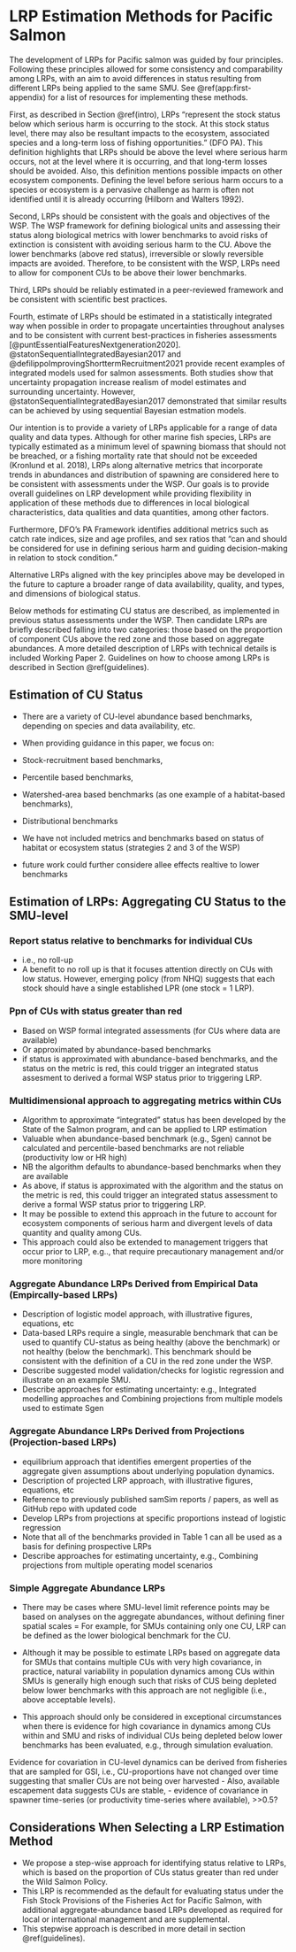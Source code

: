 # LRP Estimation Methods for Pacific Salmon {#est-methods}

The development of LRPs for Pacific salmon was guided by four principles. Following these principles allowed for some consistency and comparability among LRPs, with an aim to avoid differences in status resulting from different LRPs being applied to the same SMU. See \@ref(app:first-appendix) for a list of resources for implementing these methods.

<!--CH : consider 4 cnadidant best practices criteria from TESA LRPs; (1) consistent with serios harm, (2) best avialble infomration (see US list for this), (3) operational useful, (4) reliably estimable. Is this list of 4 criteria documented and citable?-->
<!-- CH comment: some of the text in this subsection may be moved to the Intro-->

First, as described in Section \@ref(intro), LRPs  "represent the stock status below which serious harm is occurring to the stock. At this stock status level, there may also be resultant impacts to the ecosystem, associated species and a long-term loss of fishing opportunities.” (DFO PA)<!--CH; add refrence-->. This definition highlights that LRPs should be above the level where serious harm occurs, not at the level where it is occurring, and that long-term losses should be avoided. Also, this definition mentions possible impacts on other ecosystem components. Defining the level before serious harm occurs to a species or ecosystem is a pervasive challenge as harm is often not identified until it is already occurring (Hilborn and Walters 1992). <!--CH; add refrence-->

Second, LRPs should be consistent with the goals and objectives of the WSP. The WSP framework for defining biological units and assessing their status along biological metrics with lower benchmarks to avoid risks of extinction is consistent with avoiding serious harm to the CU. Above the lower benchmarks (above red status), irreversible or slowly reversible impacts are avoided. Therefore, to be consistent with the WSP, LRPs need to allow for component CUs to be above their lower benchmarks.

Third, LRPs should be reliably estimated in a peer-reviewed framework and be consistent with scientific best practices. <!--CH add more here?-->

Fourth, estimate of LRPs should be estimated in a statistically integrated <!-- 
  CW: or sequential Bayes? i.e. sampling from posterior--> way when possible in order to propagate uncertainties throughout analyses and to be consistent with current best-practices in fisheries assessments [@puntEssentialFeaturesNextgeneration2020]. @statonSequentialIntegratedBayesian2017 and @defilippoImprovingShorttermRecruitment2021 provide recent examples of integrated models used for salmon assessments. Both studies show that uncertainty propagation increase realism of model estimates and surrounding uncertainty. However, @statonSequentialIntegratedBayesian2017 demonstrated that similar results can be achieved by using sequential Bayesian estmation models. 




Our intention is to provide a variety of LRPs applicable for a range of data quality and data types. 
Although for other marine fish species, LRPs are typically estimated as a minimum level of spawning biomass that should not be breached, or a fishing mortality rate that should not be exceeded (Kronlund et al. 2018), LRPs along alternative metrics that incorporate trends in abundances and distribution of spawning are considered here to be consistent with assessments under the WSP. Our goals is to provide overall guidelines on LRP development while providing flexibility in application of these methods due to differences in local biological characteristics, data qualities and data quantities, among other factors.


Furthermore, DFO's PA Framework identifies additional metrics such as catch rate indices, size and age profiles, and sex ratios that "can and should be considered for use in defining serious harm and guiding decision-making in relation to stock condition.” <!--CH; add refrence-->

Alternative LRPs aligned with the key principles above may be developed in the future to capture a broader range of data availability, quality, and types, and dimensions of biological status.<!-- CH comment: some suggestions to be included in "further analyses" sections in both WPs".-->


Below methods for estimating CU status are described, as implemented in previous status assessments under the WSP. Then candidate LRPs are briefly described falling into two categories: those based on the proportion of component CUs above the red zone and those based on aggregate abundances.  A more detailed description of LRPs with technical details is included Working Paper 2. Guidelines on how to choose among LRPs is described in Section \@ref(guidelines). <!--CH: choosing between ppn CUs and aggregate abundance will depend on decision context. If LRP is used within the context of a MP framework, then an aggregate abundance-based LRP may be more suitable, and does not need to be explicitly defined. -->


## Estimation of CU Status

-	There are a variety of CU-level abundance based benchmarks, depending on species and data availability, etc. 
-	When providing guidance in this paper, we focus on: 

-	Stock-recruitment based benchmarks, 
-	Percentile based benchmarks, 
-	Watershed-area based benchmarks (as one example of a habitat-based benchmarks), 
-	Distributional benchmarks


-	We have not included metrics and benchmarks based on status of habitat or ecosystem status (strategies 2 and 3 of the WSP)
- future work could further considere allee effects realtive to lower benchmarks

<!-- KH comment: I have moved the following text here from the Chum chapter of the case study paper as I think it fits better here (July 19, 2021). This text was compiled by Luke.


### Benchmarks for Conservation Units

- The Wild Salmon Policy requires that salmon Conservation Units have set benchmarks dividing three levels of health: red, amber, green.
- From @canada_canadas_2005: "The lower benchmark between Amber and Red will be established at a level of abundance high enough to ensure there is a **substantial** buffer between it and any level of abundance that could lead to a CU being considered at risk of extinction by COSEWIC. The buffer will account for uncertainty in data and control of harvest management."

Level of abundance that could lead to a CU being considered at risk of extinction by COSEWIC can be informed by several criteria:

- @holt_indicators_2009: Table 2
  - Spawner abundance
  - Time trends in spawner abundance
  - Distribution
  - Likelihood of continued trends in abundance given fishing effort
- @cosewic_cosewic_2019: Table 2
  - Decline in total number of mature individuals over last 10 years or 3 generations (whichever is longer) where reduction or its causes may not have ceased or may not be understood of may not be reversible, based on (and specifying) any of: 
      - direct observation
      - an index of abundance appropriate to the taxon
      - a decline in index of area of occupancy, extent of occurrence and/or quality of habitat
      - actual or potential levels of exploitation
      - the effects of introduced taxa, hybridization, pathogens, pollutants, competitors, or parasites
  - Reduction of $\geq$ 70% = endangered
  - reduction of $\geq$ 50% = threatened
- @iucn_standards_and_petitions_committee_guidelines_2019: Table 2.1
  - same as COSEWIC above, but uses "Vulnerable" instead of "Threatened"

How do these line up with LRPs?

- @government_of_canada_fishery_2009: A fishery decision-making framework incorporating the precautionary approach: 
  - "LRP represents the stock status below which serious harm is occurring to the stock." 
  - "At this stock level, there may also be resultant impacts to the ecosystem, associated species and a lont-term loss of fishing opportunities"
  - "When developing reference points efforts should be made to take into consideration the range of factors which may affect the productivity of the stock including changes in ocean conditions, where information is available."

- @fisheries_and_oceans_canada_harvest_2006
  - "The Limit reference point is the stock level below which productivity is sufficiently impaired to cause serious harm to the resource but **above the level where the risk of extinction becomes a concern**" - Qualitatively similar to the benchmark between Red and Amber Zones in WSP. 
  
If each of the component CUs of a SMU is above the red/amber benchmark and thus not at risk of extinction, the entire SMU could judged to be above its LRP.


-->


## Estimation of LRPs: Aggregating CU Status to the SMU-level

### Report status relative to benchmarks for individual CUs

- i.e., no roll-up
- A benefit to no roll up is that it focuses attention directly on CUs with low status.  However, emerging policy (from NHQ) suggests that each stock should have a single established LPR (one stock = 1 LRP).

### Ppn of CUs with status greater than red

- Based on WSP formal integrated assessments (for CUs where data are available)
- Or approximated by abundance-based benchmarks
- if status is approximated with abundance-based benchmarks, and the status on the metric is red, this could trigger an integrated status assesment to derived a formal WSP status prior to triggering LRP.

### Multidimensional approach to aggregating metrics within CUs

- Algorithm to approximate "integrated" status has been developed by the State of the Salmon program, and can be applied to LRP estimation
- Valuable when abundance-based benchmark (e.g., Sgen) cannot be calculated and percentile-based benchmarks are not reliable (productivity low or HR high)
- NB the algorithm defaults to abundance-based benchmarks when they are available
- As above,  if status is approximated with the algorithm and the status on the metric is red, this could trigger an integrated status assessment to derive a formal WSP status prior to triggering LRP.
- It may be possible to extend this approach in the future to account for ecosystem components of serious harm and divergent levels of data quantity and quality among CUs. 
- This approach could also be extended to management triggers that occur prior to LRP, e.g.., that require precautionary management and/or more monitoring 



### Aggregate Abundance LRPs Derived from Empirical Data (Empircally-based LRPs)

<!-- K.Holt: the following text has been moved here from the chum chapter of the case study paper.
"The goal of these methods was to explore whether the status of component CUs could be predicted well by the aggregate abundance of the whole SMU. The motivation behind this approach is that many SMUs are not monitored at the CU level. If the aggregate abundance of the SMU could predict the status of component CUs, then an LRP that is measured in aggregate SMU abundance could be reliably used." 

--- also of note: abundance-based benchmarks may be preferred for link to HCR

--> 

- Description of logistic model approach, with illustrative figures, equations, etc
-	Data-based LRPs require a single, measurable benchmark that can be used to quantify CU-status as being healthy (above the benchmark) or not healthy (below the benchmark). This benchmark should be consistent with the definition of a CU in the red zone under the WSP. 
-	Describe suggested model validation/checks for logistic regression and illustrate on an example SMU.
-	Describe approaches for estimating uncertainty: e.g., Integrated modelling approaches and Combining projections from multiple models used to estimate Sgen

### Aggregate Abundance LRPs Derived from Projections (Projection-based LRPs)
- equilibrium approach that identifies emergent properties of the aggregate given assumptions about underlying population dynamics.
-	Description of projected LRP approach, with illustrative figures, equations, etc
-	Reference to previously published samSim reports / papers, as well as GitHub repo with updated code
-	Develop LRPs from projections at specific proportions instead of logistic regression
-	Note that all of the benchmarks provided in Table 1 can all be used as a basis for defining prospective LRPs 
-	Describe approaches for estimating uncertainty, e.g., Combining projections from multiple operating model scenarios


### Simple Aggregate Abundance LRPs

<!-- CW: What exactly is this approach? Just summing the lower benchmarks of all CUs? Or adding all the SR time series and estimating a single Sgen? Or something else? -->

- There may be cases where SMU-level limit reference points may be based on analyses on the aggregate abundances, without defining finer spatial scales
= For example, for SMUs containing only one CU, LRP can be defined as the lower biological benchmark for the CU. 

- Although it may be possible to estimate LRPs based on aggregate data for SMUs that contains multiple CUs with very high covariance, in practice, natural variability in population dynamics among CUs within SMUs is generally high enough such that risks of CUS being depleted below lower benchmarks with this approach are not negligible (i.e., above acceptable levels). 
- This approach should only be considered in exceptional circumstances when there is evidence for high covariance in dynamics among CUs within and SMU and risks of individual CUs being depleted below lower benchmarks has been evaluated, e.g., through simulation evaluation. 

Evidence for covariation in CU-level dynamics can be derived from fisheries that are sampled for GSI, i.e., CU-proportions have not changed over time suggesting that smaller CUs are not being over harvested
- Also, available escapement data suggests CUs are stable,
- evidence of covariance in spawner time-series (or productivity time-series where available), >>0.5?

## Considerations When Selecting a LRP Estimation Method

- We propose a step-wise approach for identifying status relative to LRPs, which is based on the proportion of CUs status greater than red under the Wild Salmon Policy. 
- This LRP is recommended as the default for evaluating status under the Fish Stock Provisions of the Fisheries Act for Pacific Salmon, with additional aggregate-abundance based LRPs developed as required for local or international management and are supplemental.
- This stepwise approach is described in more detail in section \@ref(guidelines).





